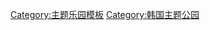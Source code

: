 {{Navbox
|listclass=hlist
|belowclass=hlist
| name = 韩国主题公园
| title = {{flagicon|South Korea}} 韩国主题公园
| state = {{{state|autocollapse}}}
| group1 = 主题公园
| list1 =
*[[Everland Resort]]
** <small>[[爱宝乐园]]</small>
*[[乐天世界]]
*[[Seoul Land]]
*[[Children's Grand Park]]
*[[Gyeongju World]]
*[[Woobang Land]]
*[[Me World]]
*[[Pyeong Hwa Land]]
| group2 = 水上公园
| list2 =
*[[加勒比海湾]]
*[[Ocean World (water park)|Ocean World]]
*[[California Beach]]
*[[Peak Island (water park)|Peak Island]]
*[[Tedin Waterpark & Spa]]
*[[Blue Canyon (South Korea)|Blue Canyon]]
*[[Four Seasons (water park)|Four Seasons]]
| group3 = 科学公园
| list3 =
* [[EXPO科学公园]]
}}<noinclude>
{{collapsible option}}

[[Category:主题乐园模板]]
[[Category:韩国主题公园]]

</noinclude>